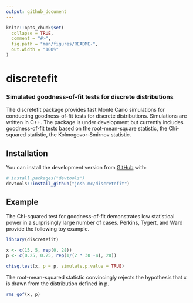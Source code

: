 ```yaml
---
output: github_document
---
```


<!-- README.md is generated from README.Rmd. Please edit that file -->

```r
knitr::opts_chunk$set(
  collapse = TRUE,
  comment = "#>",
  fig.path = "man/figures/README-",
  out.width = "100%"
)
```

# discretefit
### Simulated goodness-of-fit tests for discrete distributions

<!-- badges: start -->
<!-- badges: end -->

The discretefit package provides fast Monte Carlo simulations for conducting goodness-of-fit tests for discrete distributions. Simulations are written in C++. The package is under development but currently includes goodness-of-fit tests based on the root-mean-square statistic, the Chi-squared statistic, the Kolmogovor-Smirnov statistic.

## Installation

You can install the development version from [GitHub](https://github.com/) with:

``` r
# install.packages("devtools")
devtools::install_github("josh-mc/discretefit")
```
## Example

The Chi-squared test for goodness-of-fit demonstrates low statistical power in a surprisingly large number of cases. Perkins, Tygert, and Ward provide the following toy example.

```r
library(discretefit)

x <- c(15, 5, rep(0, 28))
p <- c(0.25, 0.25, rep(1/(2 * 30 -4), 28))

chisq.test(x, p = p, simulate.p.value = TRUE)
```
The root-mean-squared statistic convincingly rejects the hypothesis that x is drawn from the distribution defined in p.

```r
rms_gof(x, p)
```












